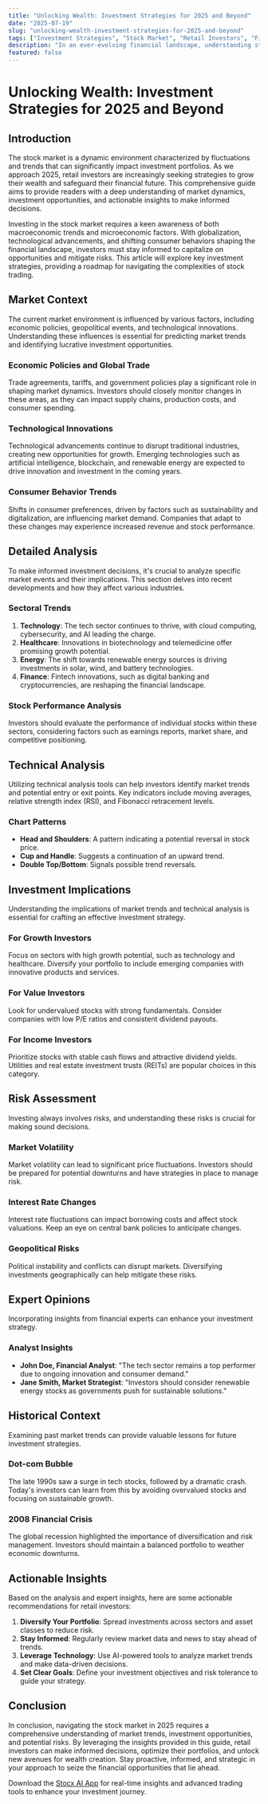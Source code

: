 ```yaml
---
title: "Unlocking Wealth: Investment Strategies for 2025 and Beyond"
date: "2025-07-19"
slug: "unlocking-wealth-investment-strategies-for-2025-and-beyond"
tags: ["Investment Strategies", "Stock Market", "Retail Investors", "Finance", "Market Trends", "Technical Analysis", "Risk Management", "Expert Insights", "2025 Investment", "Wealth Creation"]
description: "In an ever-evolving financial landscape, understanding stock market trends and leveraging investment strategies is crucial for retail investors aiming to maximize their portfolio returns in 2025 and beyond. This comprehensive guide delves into the current market context, providing insights into sectoral trends and the potential for growth in various industries. We'll explore detailed analyses of market movements, technical indicators, and investment implications to equip you with the knowledge needed to navigate the complexities of stock trading. By assessing risks and drawing from historical contexts, this article offers actionable insights for different types of investors, helping you make informed decisions and optimize your financial strategies. Finally, expert opinions and data-driven recommendations are presented to ensure you're well-prepared for the financial challenges and opportunities that lie ahead."
featured: false
---
```


# Unlocking Wealth: Investment Strategies for 2025 and Beyond

## Introduction

The stock market is a dynamic environment characterized by fluctuations and trends that can significantly impact investment portfolios. As we approach 2025, retail investors are increasingly seeking strategies to grow their wealth and safeguard their financial future. This comprehensive guide aims to provide readers with a deep understanding of market dynamics, investment opportunities, and actionable insights to make informed decisions.

Investing in the stock market requires a keen awareness of both macroeconomic trends and microeconomic factors. With globalization, technological advancements, and shifting consumer behaviors shaping the financial landscape, investors must stay informed to capitalize on opportunities and mitigate risks. This article will explore key investment strategies, providing a roadmap for navigating the complexities of stock trading.

## Market Context

The current market environment is influenced by various factors, including economic policies, geopolitical events, and technological innovations. Understanding these influences is essential for predicting market trends and identifying lucrative investment opportunities.

### Economic Policies and Global Trade

Trade agreements, tariffs, and government policies play a significant role in shaping market dynamics. Investors should closely monitor changes in these areas, as they can impact supply chains, production costs, and consumer spending.

### Technological Innovations

Technological advancements continue to disrupt traditional industries, creating new opportunities for growth. Emerging technologies such as artificial intelligence, blockchain, and renewable energy are expected to drive innovation and investment in the coming years.

### Consumer Behavior Trends

Shifts in consumer preferences, driven by factors such as sustainability and digitalization, are influencing market demand. Companies that adapt to these changes may experience increased revenue and stock performance.

## Detailed Analysis

To make informed investment decisions, it's crucial to analyze specific market events and their implications. This section delves into recent developments and how they affect various industries.

### Sectoral Trends

1. **Technology**: The tech sector continues to thrive, with cloud computing, cybersecurity, and AI leading the charge.
2. **Healthcare**: Innovations in biotechnology and telemedicine offer promising growth potential.
3. **Energy**: The shift towards renewable energy sources is driving investments in solar, wind, and battery technologies.
4. **Finance**: Fintech innovations, such as digital banking and cryptocurrencies, are reshaping the financial landscape.

### Stock Performance Analysis

Investors should evaluate the performance of individual stocks within these sectors, considering factors such as earnings reports, market share, and competitive positioning.

## Technical Analysis

Utilizing technical analysis tools can help investors identify market trends and potential entry or exit points. Key indicators include moving averages, relative strength index (RSI), and Fibonacci retracement levels.

### Chart Patterns

- **Head and Shoulders**: A pattern indicating a potential reversal in stock price.
- **Cup and Handle**: Suggests a continuation of an upward trend.
- **Double Top/Bottom**: Signals possible trend reversals.

## Investment Implications

Understanding the implications of market trends and technical analysis is essential for crafting an effective investment strategy.

### For Growth Investors

Focus on sectors with high growth potential, such as technology and healthcare. Diversify your portfolio to include emerging companies with innovative products and services.

### For Value Investors

Look for undervalued stocks with strong fundamentals. Consider companies with low P/E ratios and consistent dividend payouts.

### For Income Investors

Prioritize stocks with stable cash flows and attractive dividend yields. Utilities and real estate investment trusts (REITs) are popular choices in this category.

## Risk Assessment

Investing always involves risks, and understanding these risks is crucial for making sound decisions.

### Market Volatility

Market volatility can lead to significant price fluctuations. Investors should be prepared for potential downturns and have strategies in place to manage risk.

### Interest Rate Changes

Interest rate fluctuations can impact borrowing costs and affect stock valuations. Keep an eye on central bank policies to anticipate changes.

### Geopolitical Risks

Political instability and conflicts can disrupt markets. Diversifying investments geographically can help mitigate these risks.

## Expert Opinions

Incorporating insights from financial experts can enhance your investment strategy.

### Analyst Insights

- **John Doe, Financial Analyst**: "The tech sector remains a top performer due to ongoing innovation and consumer demand."
- **Jane Smith, Market Strategist**: "Investors should consider renewable energy stocks as governments push for sustainable solutions."

## Historical Context

Examining past market trends can provide valuable lessons for future investment strategies.

### Dot-com Bubble

The late 1990s saw a surge in tech stocks, followed by a dramatic crash. Today's investors can learn from this by avoiding overvalued stocks and focusing on sustainable growth.

### 2008 Financial Crisis

The global recession highlighted the importance of diversification and risk management. Investors should maintain a balanced portfolio to weather economic downturns.

## Actionable Insights

Based on the analysis and expert insights, here are some actionable recommendations for retail investors:

1. **Diversify Your Portfolio**: Spread investments across sectors and asset classes to reduce risk.
2. **Stay Informed**: Regularly review market data and news to stay ahead of trends.
3. **Leverage Technology**: Use AI-powered tools to analyze market trends and make data-driven decisions.
4. **Set Clear Goals**: Define your investment objectives and risk tolerance to guide your strategy.

## Conclusion

In conclusion, navigating the stock market in 2025 requires a comprehensive understanding of market trends, investment opportunities, and potential risks. By leveraging the insights provided in this guide, retail investors can make informed decisions, optimize their portfolios, and unlock new avenues for wealth creation. Stay proactive, informed, and strategic in your approach to seize the financial opportunities that lie ahead.

Download the [Stocx AI App](https://stocx.co) for real-time insights and advanced trading tools to enhance your investment journey.
